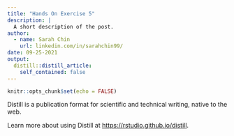 ```yaml
---
title: "Hands On Exercise 5"
description: |
  A short description of the post.
author:
  - name: Sarah Chin
    url: linkedin.com/in/sarahchin99/
date: 09-25-2021
output:
  distill::distill_article:
    self_contained: false
---
```



```r
knitr::opts_chunk$set(echo = FALSE)
```

Distill is a publication format for scientific and technical writing, native to the web.

Learn more about using Distill at <https://rstudio.github.io/distill>.


